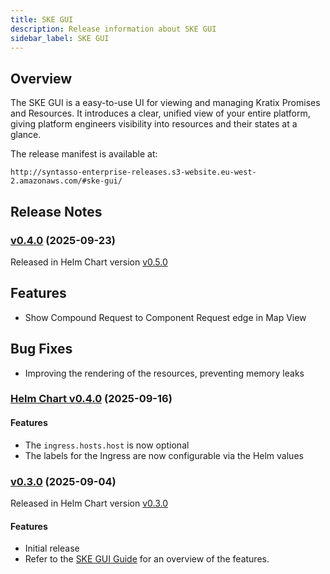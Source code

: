 ```yaml
---
title: SKE GUI
description: Release information about SKE GUI
sidebar_label: SKE GUI
---
```


## Overview

The SKE GUI is a easy-to-use UI for viewing and managing Kratix Promises and Resources.
It introduces a clear, unified view of your entire platform, giving platform engineers visibility into resources and their states at a glance.

The release manifest is available at:

```
http://syntasso-enterprise-releases.s3-website.eu-west-2.amazonaws.com/#ske-gui/
```

## Release Notes

### [v0.4.0](http://syntasso-enterprise-releases.s3-website.eu-west-2.amazonaws.com/#ske-gui/v0.3.0/) (2025-09-23)

Released in Helm Chart version [v0.5.0](http://syntasso-enterprise-releases.s3-website.eu-west-2.amazonaws.com/#ske-gui-helm-chart/0.5.0/)

## Features

* Show Compound Request to Component Request edge in Map View

## Bug Fixes

* Improving the rendering of the resources, preventing memory leaks

### [Helm Chart v0.4.0](http://syntasso-enterprise-releases.s3-website.eu-west-2.amazonaws.com/#ske-gui-helm-chart/0.4.0/) (2025-09-16)

#### Features

* The `ingress.hosts.host` is now optional
* The labels for the Ingress are now configurable via the Helm values

### [v0.3.0](http://syntasso-enterprise-releases.s3-website.eu-west-2.amazonaws.com/#ske-gui/v0.3.0/) (2025-09-04)

Released in Helm Chart version [v0.3.0](http://syntasso-enterprise-releases.s3-website.eu-west-2.amazonaws.com/#ske-gui-helm-chart/0.3.0/)

#### Features

* Initial release
* Refer to the [SKE GUI Guide](/ske/guides/ske-gui) for an overview of the features.
